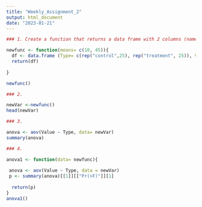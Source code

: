 ```yaml
---
title: "Weekly_Assignment_2"
output: html_document
date: "2023-01-21"
---
```


```r
### 1. Create a function that returns a data frame with 2 columns (named “Type” and “Value”) and 50 rows/observations.

newfunc <- function(means= c(10, 45)){
  df <- data.frame (Type= c(rep("control",25), rep("treatment", 25)), Value = c(rnorm(25, 10, 1.5), rnorm(25, 45, 2))) 
  return(df)
  
}

newfunc()

```


```r
### 2.

newVar <-newfunc()
head(newVar)

```


```r
### 3. 

anova <- aov(Value ~ Type, data= newVar)
summary(anova)


```

```r
### 4. 

anova1 <- function(data= newfunc){
  
 anova <- aov(Value ~ Type, data = newVar)
 p <- summary(anova)[[1]][["Pr(>F)"]][1]
  
  return(p)
}
anova1()
```




